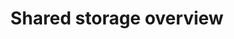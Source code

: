 ---
title: Shared storage overview
description: Learn about working with Shared storage with ease on Zerops.
---
